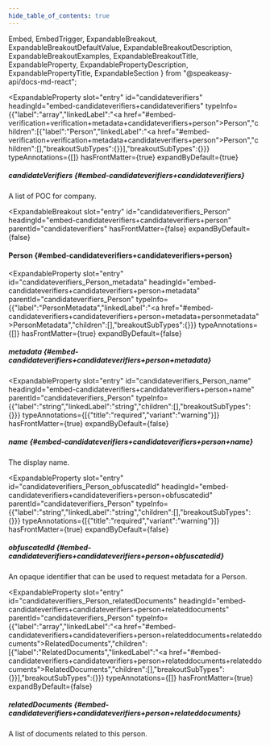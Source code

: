 ```yaml
---
hide_table_of_contents: true
---
```

  Embed,
  EmbedTrigger,
  ExpandableBreakout,
  ExpandableBreakoutDefaultValue,
  ExpandableBreakoutDescription,
  ExpandableBreakoutExamples,
  ExpandableBreakoutTitle,
  ExpandableProperty,
  ExpandablePropertyDescription,
  ExpandablePropertyTitle,
  ExpandableSection
} from "@speakeasy-api/docs-md-react";

<ExpandableSection>

<ExpandableProperty
  slot="entry"
  id="candidateverifiers"
  headingId="embed-candidateverifiers+candidateverifiers"
  typeInfo={{"label":"array","linkedLabel":"<a href=\"#embed-verification+verification+metadata+candidateverifiers+person\">Person</a>","children":[{"label":"Person","linkedLabel":"<a href=\"#embed-verification+verification+metadata+candidateverifiers+person\">Person</a>","children":[],"breakoutSubTypes":{}}],"breakoutSubTypes":{}}}
  typeAnnotations={[]}
  hasFrontMatter={true}
  expandByDefault={true}
>

<ExpandablePropertyTitle slot="title">

##### candidateVerifiers \{#embed-candidateverifiers+candidateverifiers\}

</ExpandablePropertyTitle>

<ExpandablePropertyDescription slot="description">

A list of POC for company.

</ExpandablePropertyDescription>

</ExpandableProperty>

<ExpandableBreakout
  slot="entry"
  id="candidateverifiers_Person"
  headingId="embed-candidateverifiers+candidateverifiers+person"
  parentId="candidateverifiers"
  hasFrontMatter={false}
  expandByDefault={false}
>

<ExpandableBreakoutTitle slot="title">

#### Person \{#embed-candidateverifiers+candidateverifiers+person\}

</ExpandableBreakoutTitle>

<ExpandableBreakoutDescription slot="description">

</ExpandableBreakoutDescription>

<ExpandableBreakoutExamples slot="examples">

</ExpandableBreakoutExamples>

<ExpandableBreakoutDefaultValue slot="defaultValue">

</ExpandableBreakoutDefaultValue>

</ExpandableBreakout>

<ExpandableProperty
  slot="entry"
  id="candidateverifiers_Person_metadata"
  headingId="embed-candidateverifiers+candidateverifiers+person+metadata"
  parentId="candidateverifiers_Person"
  typeInfo={{"label":"PersonMetadata","linkedLabel":"<a href=\"#embed-candidateverifiers+candidateverifiers+person+metadata+personmetadata\">PersonMetadata</a>","children":[],"breakoutSubTypes":{}}}
  typeAnnotations={[]}
  hasFrontMatter={true}
  expandByDefault={false}
>

<ExpandablePropertyTitle slot="title">

##### metadata \{#embed-candidateverifiers+candidateverifiers+person+metadata\}

</ExpandablePropertyTitle>

<Embed slot="embed">

<EmbedTrigger slot="trigger" embedTitle="metadata" triggerText="View metadata details">

<Embedmetadata />

</EmbedTrigger>

</Embed>

</ExpandableProperty>

<ExpandableProperty
  slot="entry"
  id="candidateverifiers_Person_name"
  headingId="embed-candidateverifiers+candidateverifiers+person+name"
  parentId="candidateverifiers_Person"
  typeInfo={{"label":"string","linkedLabel":"string","children":[],"breakoutSubTypes":{}}}
  typeAnnotations={[{"title":"required","variant":"warning"}]}
  hasFrontMatter={true}
  expandByDefault={false}
>

<ExpandablePropertyTitle slot="title">

##### name \{#embed-candidateverifiers+candidateverifiers+person+name\}

</ExpandablePropertyTitle>

<ExpandablePropertyDescription slot="description">

The display name.

</ExpandablePropertyDescription>

</ExpandableProperty>

<ExpandableProperty
  slot="entry"
  id="candidateverifiers_Person_obfuscatedId"
  headingId="embed-candidateverifiers+candidateverifiers+person+obfuscatedid"
  parentId="candidateverifiers_Person"
  typeInfo={{"label":"string","linkedLabel":"string","children":[],"breakoutSubTypes":{}}}
  typeAnnotations={[{"title":"required","variant":"warning"}]}
  hasFrontMatter={true}
  expandByDefault={false}
>

<ExpandablePropertyTitle slot="title">

##### obfuscatedId \{#embed-candidateverifiers+candidateverifiers+person+obfuscatedid\}

</ExpandablePropertyTitle>

<ExpandablePropertyDescription slot="description">

An opaque identifier that can be used to request metadata for a Person.

</ExpandablePropertyDescription>

</ExpandableProperty>

<ExpandableProperty
  slot="entry"
  id="candidateverifiers_Person_relatedDocuments"
  headingId="embed-candidateverifiers+candidateverifiers+person+relateddocuments"
  parentId="candidateverifiers_Person"
  typeInfo={{"label":"array","linkedLabel":"<a href=\"#embed-candidateverifiers+candidateverifiers+person+relateddocuments+relateddocuments\">RelatedDocuments</a>","children":[{"label":"RelatedDocuments","linkedLabel":"<a href=\"#embed-candidateverifiers+candidateverifiers+person+relateddocuments+relateddocuments\">RelatedDocuments</a>","children":[],"breakoutSubTypes":{}}],"breakoutSubTypes":{}}}
  typeAnnotations={[]}
  hasFrontMatter={true}
  expandByDefault={false}
>

<ExpandablePropertyTitle slot="title">

##### relatedDocuments \{#embed-candidateverifiers+candidateverifiers+person+relateddocuments\}

</ExpandablePropertyTitle>

<ExpandablePropertyDescription slot="description">

A list of documents related to this person.

</ExpandablePropertyDescription>

</ExpandableProperty>

</ExpandableSection>